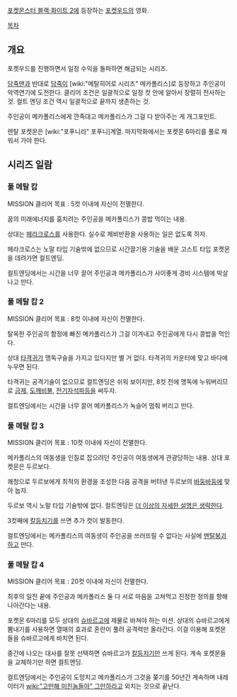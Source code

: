 [[포켓몬스터 블랙·화이트 2]]에 등장하는 [[포켓우드]]의 영화. 

[[목차]]
== 개요 ==
포켓우드를 진행하면서 일정 수익을 돌파하면 해금되는 시리즈.

[[담죽맨]]과 반대로 [[담죽]]이 [wiki:"메탈히어로 시리즈" 메카폴리스]로 등장하고 주인공이 악역연기에 도전한다. 클리어 조건은 일괄적으로 일정 컷 안에 알아서 장렬히 전사하는 것. 컬트 엔딩 조건 역시 일괄적으로 끝까지 생존하는 것.

주인공이 메카폴리스에게 깐족대고 메카폴리스가 그걸 다 받아주는 게 개그포인트.

렌탈 포켓몬은 [wiki:"포푸니라" 포푸니]계열. 마지막화에서는 포켓몬 6마리를 풀로 채워서 가야 한다.

== 시리즈 일람 ==
=== 풀 메탈 캅 ===
MISSION 클리어 목표 : 5컷 이내에 자신이 전멸한다.

꿈의 미래에너지를 훔치려는 주인공을 메카폴리스가 콩밥 먹이는 내용.

상대는 [[헤라크로스]]를 사용한다. 실수로 제비반환을 사용하는 일은 없도록 하자. 

헤라크로스는 노말 타입 기술밖에 없으므로 시간끌기용 기술을 배운 고스트 타입 포켓몬을 데려가면 컬트엔딩.

컬트엔딩에서는 시간을 너무 끌어 주인공과 메카폴리스가 사이좋게 경비 시스템에 박살나고 만다.

=== 풀 메탈 캅 2 ===
MISSION 클리어 목표 : 8컷 이내에 자신이 전멸한다.

탈옥한 주인공의 함정에 빠진 메카폴리스가 그걸 이겨내고 주인공에게 다시 콩밥을 먹인다.

상대 [[타격귀]]가 맹독구슬을 가지고 있다지만 별 거 없다. 타격귀의 카운터에 맞고 바다에 누우면 된다. 

타격귀는 공격기술이 없으므로 컬트엔딩은 쉬워 보이지만, 8컷 전에 맹독에 누워버리므로 [[금제]], [[도깨비불]], [[전기자석파]]등을 써두자. 

컬트엔딩에서는 시간을 너무 끌어 메카폴리스가 녹슬어 멈춰 버리고 만다.

=== 풀 메탈 캅 3 ===
MISSION 클리어 목표 : 10컷 이내에 자신이 전멸한다.

메카폴리스의 여동생을 인질로 잡으려던 주인공이 여동생에게 관광당하는 내용. 상대 포켓몬은 두르보다. 

쾌청으로 두르보에게 최적의 환경을 조성한 다음 공격을 버텨낸 두르보의 [[바둥바둥]]에 맞아 눕자.

두르보 역시 노말 타입 기술밖에 없다. 컬트엔딩은 [[더 이상의 자세한 설명은 생략한다]].

3컷째에 [[칼등치기]]를 쓰면 추가 컷이 발동한다.

컬트엔딩에서는 메카폴리스의 여동생이 주인공을 쓰러뜨릴 수 없다는 사실에 [[멘탈붕괴]]하고 만다.

=== 풀 메탈 캅 4 ===
MISSION 클리어 목표 : 20컷 이내에 자신이 전멸한다.

최후의 일전 끝에 주인공과 메카폴리스 둘 다 서로 마음을 고쳐먹고 진정한 정의를 향해 나아간다는 내용.

포켓몬 6마리를 모두 상대의 [[슈바르고]]에 제물로 바쳐야 하는 미션. 상대의 슈바르고에게 뽐내기를 사용하면 열매의 효과로 혼란이 풀려 공격력만 올라간다. 이걸 이용해 포켓몬들을 슈바르고에게 바치면 된다.

중간에 나오는 대사를 잘못 선택하면 슈바르고가 [[칼등치기]]만 쓰게 된다. 계속 포켓몬들을 교체하기만 하면 컬트엔딩.

컬트엔딩에서는 주인공이 도망치고 메카폴리스가 그것을 쫒기를 50년간 계속하며 내레이터가 [[wiki:"고만해 미친놈들아" 그만하라고]] 외치는 것으로 끝난다.
